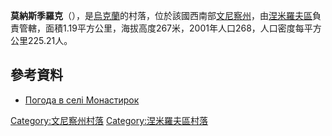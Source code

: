 {{coord|48|58|22|N|28|51|44|E|scale:30000|display=title}}

'''莫納斯季羅克'''（{{lang-uk|Монастирок}}），是[[烏克蘭|烏克蘭]]的村落，位於該國西南部[[文尼察州|文尼察州]]，由[[涅米羅夫區|涅米羅夫區]]負責管轄，面積1.19平方公里，海拔高度267米，2001年人口268，人口密度每平方公里225.21人。

==參考資料== 
* [http://weather.in.ua/ua/vinnickaja/16253 Погода в селі Монастирок]

[[Category:文尼察州村落|Category:文尼察州村落]]
[[Category:涅米羅夫區村落|Category:涅米羅夫區村落]]


{{Vinnytsia-geo-stub}}